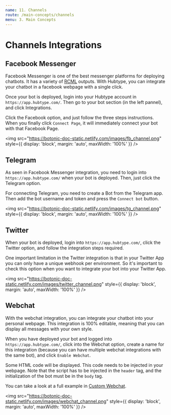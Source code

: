 ```yaml
---
name: 11. Channels
route: /main-concepts/channels
menu: 3. Main Concepts
---
```



# **Channels Integrations**

## Facebook Messenger

Facebook Messenger is one of the best messenger platforms for deploying chatbots.
It has a variety of [RCML](/main-concepts/rich-conversational-markup-language) outputs.
With Hubtype, you can integrate your chatbot in a facebook webpage with a single click.

Once your bot is deployed, login into your Hubtype account in `https://app.hubtype.com/`. Then go to your bot section (in the left pannel), and click Integrations.

Click the Facebook option, and just follow the three steps instructions. When you finally click `Connect Page`, it will immediately connect your bot with that Facebook Page.

<img
	src="https://botonic-doc-static.netlify.com/images/fb_channel.png"
	style={{ display: 'block', margin: 'auto', maxWidth: '100%' }}
/>

## Telegram

As seen in Facebook Messenger integration, you need to login into `https://app.hubtype.com/` when your bot is deployed.
Then, just click the Telegram option.

For connecting Telegram, you need to create a Bot from the Telegram app.
Then add the bot username and token and press the `Connect bot` button.

<img
	src="https://botonic-doc-static.netlify.com/images/tg_channel.png"
	style={{ display: 'block', margin: 'auto', maxWidth: '100%' }}
/>

## Twitter

When your bot is deployed, login into `https://app.hubtype.com/`, click the Twitter option, and follow the integration steps required.

One important limitation in the Twitter integration is that in your Twitter App you can only have a unique webhook per environment. So it's important to check this option when you want to integrate your bot into your Twitter App.

<img
	src="https://botonic-doc-static.netlify.com/images/twitter_channel.png"
	style={{ display: 'block', margin: 'auto', maxWidth: '100%' }}
/>

## Webchat

With the webchat integration, you can integrate your chatbot into your personal webpage.
This integration is 100% editable, meaning that you can display all messages with your own style.

When you have deployed your bot and logged into `https://app.hubtype.com/`, click into the Webchat option, create a name for this integration (because you can have multiple webchat integrations with the same bot), and click `Enable Webchat`.

Some HTML code will be displayed. This code needs to be injected in your webpage.
Note that the script has to be injected in the `header` tag, and the initialization of the bot must be in the `body` tag.

You can take a look at a full example in [Custom Webchat](/tutorials-and-examples/custom-webchat).

<img
	src="https://botonic-doc-static.netlify.com/images/webchat_channel.png"
	style={{ display: 'block', margin: 'auto', maxWidth: '100%' }}
/>  

<div style={{display:"flex", justifyContent:"space-between"}}>
  <PrevButton title="Botonic Settings" href="/main-concepts/botonic-settings" />
  <NextButton title="Tutorials & Examples" href="/tutorials-and-examples/guided-flow" />
</div>